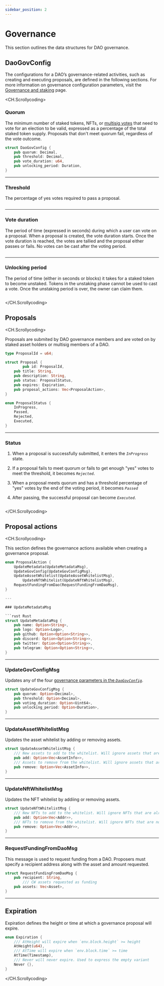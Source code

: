 ```yaml
---
sidebar_position: 2
---
```


# Governance 

This section outlines the data structures for DAO governance. 

## DaoGovConfig

The configurations for a DAO’s governance-related activities, such as creating and executing proposals, are defined in the following sections. For more information on governance configuration parameters, visit the [Governance and staking](../concepts/governance.mdx#governance-parameters) page.

<CH.Scrollycoding>

### Quorum

The minimum number of staked tokens, NFTs, or [multisig votes](../concepts/config.mdx#weight-and-threshold) that need to vote for an election to be valid, expressed as a percentage of the total staked token supply. Proposals that don't meet quorum fail, regardless of the vote outcome. 

```rust Rust focus=1:2
struct DaoGovConfig {
    pub quorum: Decimal,
    pub threshold: Decimal,
    pub vote_duration: u64,
    pub unlocking_period: Duration,
}
```

---

### Threshold

The percentage of yes votes required to pass a proposal. 

```rust Rust focus=3

```

---

### Vote duration

The period of time (expressed in seconds) during which a user can vote on a proposal. When a proposal is created, the vote duration starts. Once the vote duration is reached, the votes are tallied and the proposal either passes or fails. No votes can be cast after the voting period. 

```rust Rust focus=4

```

---

### Unlocking period

The period of time (either in seconds or blocks) it takes for a staked token to become unstaked. Tokens in the unstaking phase cannot be used to cast a vote. Once the unstaking period is over, the owner can claim them. 

```rust Rust focus=5

```

</CH.Scrollycoding>

## Proposals

<CH.Scrollycoding>

Proposals are submited by DAO governance members and are voted on by staked asset holders or multisig members of a DAO. 

```rust Rust
type ProposalId = u64;

struct Proposal {
		pub id: ProposalId,
    pub title: String,
    pub description: String,
    pub status: ProposalStatus,
    pub expires: Expiration,
    pub proposal_actions: Vec<ProposalAction>,
}

enum ProposalStatus {
    InProgress,
    Passed,
    Rejected,
    Executed,
}
```
---

### Status

1. When a proposal is successfully submitted, it enters the _`InProgress`_ state. 

2. If a proposal fails to meet quorum or fails to get enough "yes" votes to meet the threshold, it becomes _`Rejected`_. 

3. When a proposal meets quorum and has a threshold percentage of "yes" votes by the end of the voting period, it becomes _`Passed`_

4. After passing, the successful proposal can become _`Executed`_. 

```rust Rust focus=12:17

```

</CH.Scrollycoding>

## Proposal actions

<CH.Scrollycoding>

This section defines the governance actions available when creating a governance proposal. 


```rust Rust
enum ProposalAction {
    UpdateMetadata(UpdateMetadataMsg),
    UpdateGovConfig(UpdateGovConfigMsg),
    UpdateAssetWhitelist(UpdateAssetWhitelistMsg),
		UpdateNftWhitelist(UpdateNftWhitelistMsg),
    RequestFundingFromDao(RequestFundingFromDaoMsg),
}

---

### UpdateMetadataMsg

```rust Rust
struct UpdateMetadataMsg {
    pub name: Option<String>,
    pub logo: Option<Logo>,
    pub github: Option<Option<String>>,
    pub discord: Option<Option<String>>,
    pub twitter: Option<Option<String>>,
    pub telegram: Option<Option<String>>,
}
```

---

### UpdateGovConfigMsg 

Updates any of the four [governance parameters in the _`DaoGovConfig`_](#daogovconfig).

```rust Rust
struct UpdateGovConfigMsg {
    pub quorum: Option<Decimal>,
    pub threshold: Option<Decimal>,
    pub voting_duration: Option<Uint64>,
    pub unlocking_period: Option<Duration>,
}

```

---

### UpdateAssetWhitelistMsg

Updates the asset whitelist by adding or removing assets.

```rust Rust
struct UpdateAssetWhitelistMsg {
    /// New assets to add to the whitelist. Will ignore assets that are already whitelisted.
    pub add: Option<Vec<AssetInfo>>,
    /// Assets to remove from the whitelist. Will ignore assets that are not already whitelisted.
    pub remove: Option<Vec<AssetInfo>>,
}

```

---

### UpdateNftWhitelistMsg

Updates the NFT whitelist by addiing or removing assets. 

```rust Rust
struct UpdateNftWhitelistMsg {
    /// New NFTs to add to the whitelist. Will ignore NFTs that are already whitelisted.
    pub add: Option<Vec<Addr>>,
    /// NFTs to remove from the whitelist. Will ignore NFTs that are not already whitelisted.
    pub remove: Option<Vec<Addr>>,
}
```

---

### RequestFundingFromDaoMsg

This message is used to request funding from a DAO. Proposers must specify a recipient address along with the asset and amount requested. 

```rust Rust
struct RequestFundingFromDaoMsg {
    pub recipient: String,
		/// CW assets requested as funding
    pub assets: Vec<Asset>,
}
```

---

## Expiration

Expiration defines the height or time at which a governance proposal will expire. 

```rust Rust
enum Expiration {
    /// AtHeight will expire when `env.block.height` >= height
    AtHeight(u64),
    /// AtTime will expire when `env.block.time` >= time
    AtTime(Timestamp),
    /// Never will never expire. Used to express the empty variant
    Never {},
}
```

</CH.Scrollycoding>